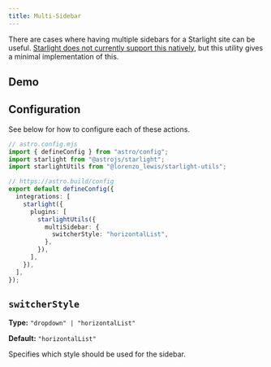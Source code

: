 ```yaml
---
title: Multi-Sidebar
---
```


There are cases where having multiple sidebars for a Starlight site can be useful. [Starlight does not currently support this natively](https://github.com/withastro/starlight/discussions/959), but this utility gives a minimal implementation of this.

## Demo


## Configuration

See below for how to configure each of these actions.

```ts {12-14}
// astro.config.mjs
import { defineConfig } from "astro/config";
import starlight from "@astrojs/starlight";
import starlightUtils from "@lorenzo_lewis/starlight-utils";

// https://astro.build/config
export default defineConfig({
  integrations: [
    starlight({
      plugins: [
        starlightUtils({
          multiSidebar: {
            switcherStyle: "horizontalList",
          },
        }),
      ],
    }),
  ],
});
```

## `switcherStyle`

**Type:** `"dropdown" | "horizontalList"`

**Default:** `"horizontalList"`

Specifies which style should be used for the sidebar.
